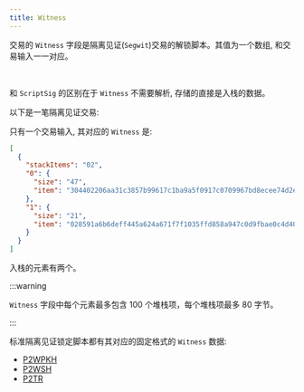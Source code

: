 ```yaml
---
title: Witness
---
```


交易的 `Witness` 字段是隔离见证(`Segwit`)交易的解锁脚本。其值为一个数组, 和交易输入一一对应。

<br />

<TransactionWitnessFieldsTable />

和 `ScriptSig` 的区别在于 `Witness` 不需要解析, 存储的直接是入栈的数据。

以下是一笔隔离见证交易:

<TransactionSplitTab
  hex='02000000000101a7feab592a7c739599e5e7115421322de641c83f28e9007dce7f292d44cf98e00100000000fdffffff026f266000000000001600149f8bfe00ffc11175fee19b06d989719c47974f2fd8d6000000000000160014fc9d1dd2daa1c63aa6061ddeabc828d5657b40080247304402206aa31c3857b99617c1ba9a5f0917c0709967bd8ecee74d2e631318e2177476fc0220522d89cf6e811d03950cf8808db78217335df536aa8dc21fb66b533aa8b7ac470121028591a6b6deff445a624a671f7f1035ffd858a947c0d9fbae0c4d40721a16ddabd32a0d00'
  txid='6dc258e391fe2ec6055f0dd04f35fb3383d5f77c6e39f51d18c3c60685f8637a'
/>

只有一个交易输入, 其对应的 `Witness` 是:

```json
[
  {
    "stackItems": "02",
    "0": {
      "size": "47",
      "item": "304402206aa31c3857b99617c1ba9a5f0917c0709967bd8ecee74d2e631318e2177476fc0220522d89cf6e811d03950cf8808db78217335df536aa8dc21fb66b533aa8b7ac4701"
    },
    "1": {
      "size": "21",
      "item": "028591a6b6deff445a624a671f7f1035ffd858a947c0d9fbae0c4d40721a16ddab"
    }
  }
]
```

入栈的元素有两个。

:::warning

`Witness` 字段中每个元素最多包含 100 个堆栈项，每个堆栈项最多 80 字节。

:::

标准隔离见证锁定脚本都有其对应的固定格式的 `Witness` 数据:

- [P2WPKH](/technical/script/p2wpkh)
- [P2WSH](/technical/script/p2wsh)
- [P2TR](/technical/script/p2tr)
